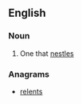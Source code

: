 ==English==

===Noun===
{{en-noun}}

# One that [[nestle]]s

===Anagrams===
* [[relents#English|relents]]